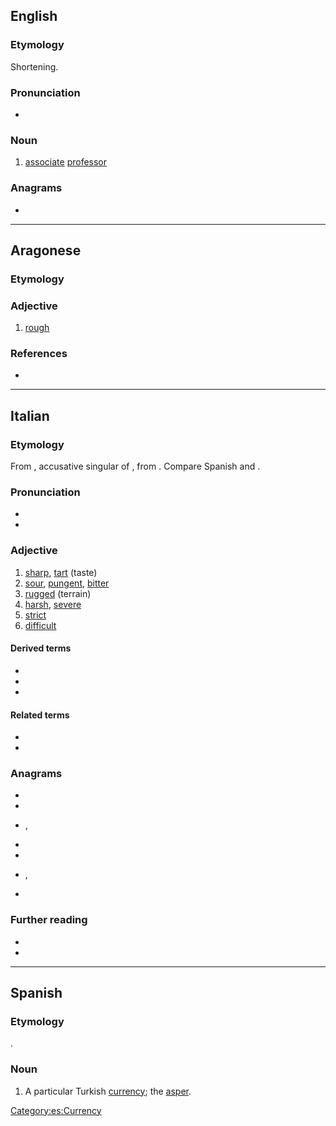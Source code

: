 ==English==

===Etymology===
Shortening.

===Pronunciation===
* {{audio|en|EN-AU ck1 aspro.ogg|Audio (AU)}}

===Noun===
{{en-noun}}

# {{lb|en|Australian|informal}} [[associate]] [[professor]]

===Anagrams===
* {{anagrams|en|a=aoprs|Paros|praos|proas|psora|rapos|rapso|roaps|sapor|sapro-}}

----

==Aragonese==

===Etymology===
{{rfe|an}}

===Adjective===
{{an-adj|aspr}}
# [[rough]]

===References===
* {{R:DBLA}}

----

==Italian==

===Etymology===
From {{inh|it|la|asperum}}, accusative singular of {{m|la|asper||rough}}, from {{der|it|ine-pro|*h₂esp-||to cut}}. Compare Spanish and {{cog|pt|áspero||rough}}.

===Pronunciation===
* {{IPA|it|/ˈas.pro/|[ˈäs̪pr̺o̞]}}
* {{hyph|it|à|spro}}

===Adjective===
{{it-adj|aspr}}

# [[sharp]], [[tart]] (taste)
# [[sour]], [[pungent]], [[bitter]]
# [[rugged]] (terrain)
# [[harsh]], [[severe]]
# [[strict]]
# [[difficult]]

====Derived terms====
* {{l|it|asprezza}}
* {{l|it|asprigno}}
* {{l|it|inasprire}}

====Related terms====
* {{l|it|asperità}}
* {{l|it|asperrimo}}

===Anagrams===
* {{l|it|parso}}
* {{l|it|prosa}}
* {{l|it|raspo}}, {{l|it|raspò}}
* {{l|it|saprò}}
* {{l|it|sopra}}
* {{l|it|sparo}}, {{l|it|sparò}}
* {{l|it|spora}}

===Further reading===
* {{R:it:Treccani|sense=1}}
* {{R:it:Treccani|sense=2}}

----

==Spanish==

===Etymology===
{{etyl|grc|es}} {{m|el|ἄσπρον}}.

===Noun===
{{es-noun|m}}

# A particular Turkish [[currency]]; the [[asper]].

[[Category:es:Currency]]
